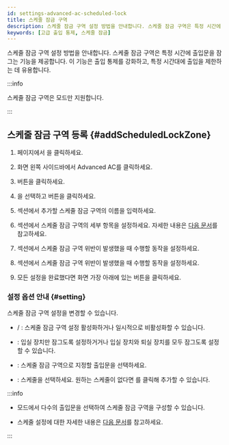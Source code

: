 ```yaml
---
id: settings-advanced-ac-scheduled-lock
title: 스케줄 잠금 구역
description: 스케줄 잠금 구역 설정 방법을 안내합니다. 스케줄 잠금 구역은 특정 시간에 출입문을 잠그는 기능을 제공합니다.
keywords: [고급 출입 통제, 스케줄 잠금]
---
```


스케줄 잠금 구역 설정 방법을 안내합니다. 스케줄 잠금 구역은 특정 시간에 출입문을 잠그는 기능을 제공합니다. 이 기능은 출입 통제를 강화하고, 특정 시간대에 출입을 제한하는 데 유용합니다.

:::info

스케줄 잠금 구역은 <Cmd sid='zone.globalZone.local' product='2' /> 모드만 지원합니다.

:::

## 스케줄 잠금 구역 등록 {#addScheduledLockZone}

1. <Cmd sid='shell.header.launcher' /> 페이지에서 <Cmd sid='shell.header.setting' />을 클릭하세요.

1. 화면 왼쪽 사이드바에서 <Cmd>Advanced AC</Cmd>를 클릭하세요.

1. <Cmd sid='button.func.addZone' product='2' /> 버튼을 클릭하세요.

1. <Cmd sid='zone.scheduledLock' product='2' />을 선택하고 <Cmd sid='button.apply' product='2' /> 버튼을 클릭하세요.

1. <Cmd sid='common.info' product='2' /> 섹션에서 추가할 스케줄 잠금 구역의 이름을 입력하세요.

1. <Cmd sid='common.setting' product='2' /> 섹션에서 스케줄 잠금 구역의 세부 항목을 설정하세요. 자세한 내용은 [다음 문서](#setting)를 참고하세요.

1. <Cmd sid='common.alarm' product='2' /> 섹션에서 스케줄 잠금 구역 위반이 발생했을 때 수행할 동작을 설정하세요.

1. <Cmd sid='zone.forcedLock.bypass' product='2' /> 섹션에서 스케줄 잠금 구역 위반이 발생했을 때 수행할 동작을 설정하세요.

1. 모든 설정을 완료했다면 화면 가장 아래에 있는 <Cmd sid='button.apply' product='2' /> 버튼을 클릭하세요.


### 설정 옵션 안내 {#setting}

스케줄 잠금 구역 설정을 변경할 수 있습니다.

* <Cmd sid='zone.pause.activated' product='2' /> / <Cmd sid='zone.pause.deactivate' product='2' />: 스케줄 잠금 구역 설정 활성화하거나 일시적으로 비활성화할 수 있습니다.

* <Cmd sid='zone.forcedLock.doorLockType' product='2' />: 입실 장치만 잠그도록 설정하거거나 입실 장치와 퇴실 장치를 모두 잠그도록 설정할 수 있습니다.

* <Cmd sid='zone.pause.doorselected' product='2' />: 스케줄 잠금 구역으로 지정할 출입문을 선택하세요.

* <Cmd sid='common.schedule' product='2' />: 스케줄을 선택하세요. 원하는 스케줄이 없다면 <Cmd sid='button.plusAddSchedule' product='2' />를 클릭해 추가할 수 있습니다.

:::info

* <Cmd sid='zone.globalZone.local' product='2' /> 모드에서 다수의 출입문을 선택하여 스케줄 잠금 구역을 구성할 수 있습니다.


* 스케줄 설정에 대한 자세한 내용은 [다음 문서](settings-schedule)를 참고하세요.

:::